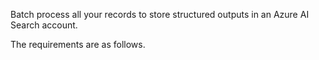 Batch process all your records to store structured outputs in an Azure AI Search account.

The requirements are as follows.


<AzureAISShared />
<AzureAISSharedCLIAPI />



